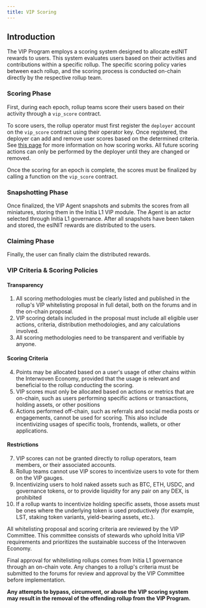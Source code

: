 ```yaml
---
title: VIP Scoring
---
```


## Introduction

The VIP Program employs a scoring system designed to allocate ⁠esINIT rewards to users. This system evaluates users based on their activities and contributions within a specific rollup. The specific scoring policy varies between each rollup, and the scoring process is conducted on-chain directly by the respective rollup team.

### Scoring Phase

First, during each epoch, rollup teams score their users based on their activity through a `vip_score` contract. 

To score users, the rollup operator must first register the `deployer` account on the `vip_score` contract using their operator key. Once registered, the deployer can add and remove user scores based on the determined criteria. See [this page](/developers/developer-guides/integrating-initia-apps/vip) for more information on how scoring works. All future scoring actions can only be performed by the deployer until they are changed or removed.

Once the scoring for an epoch is complete, the scores must be finalized by calling a function on the `vip_score` contract.

### Snapshotting Phase

Once finalized, the VIP Agent snapshots and submits the scores from all miniatures, storing them in the Initia L1 VIP module. The Agent is an actor selected through Initia L1 governance. After all snapshots have been taken and stored, the esINIT rewards are distributed to the users.

### Claiming Phase

Finally, the user can finally claim the distributed rewards.

### VIP Criteria & Scoring Policies

#### Transparency

1. All scoring methodologies must be clearly listed and published in the rollup's VIP whitelisting proposal in full detail, both on the forums and in the on-chain proposal.  
2. VIP scoring details included in the proposal must include all eligible user actions, criteria, distribution methodologies, and any calculations involved.  
3. All scoring methodologies need to be transparent and verifiable by anyone.  

#### Scoring Criteria

4. Points may be allocated based on a user's usage of other chains within the Interwoven Economy, provided that the usage is relevant and beneficial to the rollup conducting the scoring.  
5. VIP scores must only be allocated based on actions or metrics that are on-chain, such as users performing specific actions or transactions, holding assets, or other positions
6. Actions performed off-chain, such as referrals and social media posts or engagements, cannot be used for scoring. This also include incentivizing usages of specific tools, frontends, wallets, or other applications.

#### Restrictions

7. VIP scores can not be granted directly to rollup operators, team members, or their associated accounts.  
8. Rollup teams cannot use VIP scores to incentivize users to vote for them on the VIP gauges.  
9. Incentivizing users to hold naked assets such as BTC, ETH, USDC, and governance tokens, or to provide liquidity for any pair on any DEX, is prohibited
10. If a rollup wants to incentivize holding specific assets, those assets must be ones where the underlying token is used productively (for example, LST, staking token variants, yield-bearing assets, etc.).

All whitelisting proposal and scoring criteria are reviewed by the VIP Committee. This committee consists of stewards who uphold Initia VIP requirements and prioritizes the sustainable success of the Interwoven Economy.

Final approval for whitelisting rollups comes from Initia L1 governance through an on-chain vote. Any changes to a rollup's criteria must be submitted to the forums for review and approval by the VIP Committee before implementation.

**Any attempts to bypass, circumvent, or abuse the VIP scoring system may result in the removal of the offending rollup from the VIP Program.**
